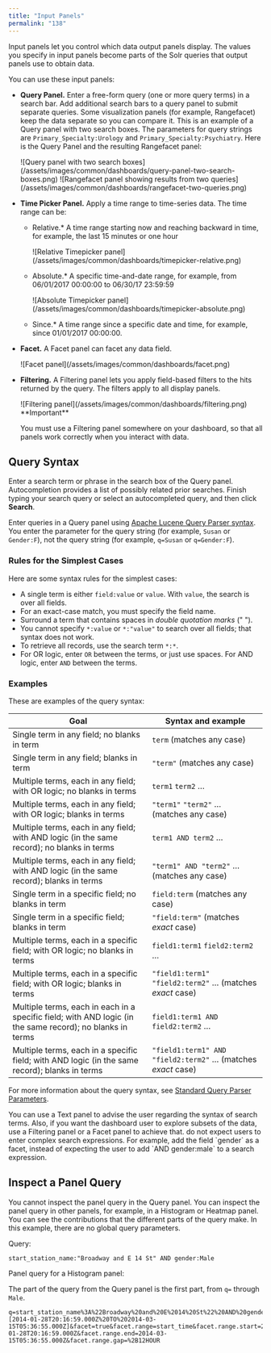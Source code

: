 ```yaml
---
title: "Input Panels"
permalink: "138"
---
```


Input panels let you control which data output panels display. The values you specify in input panels become parts of the Solr queries that output panels use to obtain data.

You can use these input panels:

* **Query Panel.** Enter a free-form query (one or more query terms) in a search bar. Add additional search bars to a query panel to submit separate queries. Some visualization panels (for example, Rangefacet) keep the data separate so you can compare it. This is an example of a Query panel with two search boxes. The parameters for query strings are `Primary_Specialty:Urology` and `Primary_Specialty:Psychiatry`. Here is the Query Panel and the resulting Rangefacet panel:

  <Frame>![Query panel with two search boxes](/assets/images/common/dashboards/query-panel-two-search-boxes.png)</Frame>

  <Frame>![Rangefacet panel showing results from two queries](/assets/images/common/dashboards/rangefacet-two-queries.png)</Frame>
* **Time Picker Panel.** Apply a time range to time-series data. The time range can be:

  + Relative.* A time range starting now and reaching backward in time, for example, the last 15 minutes or one hour

    <Frame>![Relative Timepicker panel](/assets/images/common/dashboards/timepicker-relative.png)</Frame>
  + Absolute.* A specific time-and-date range, for example, from 06/01/2017 00:00:00 to 06/30/17 23:59:59

    <Frame>![Absolute Timepicker panel](/assets/images/common/dashboards/timepicker-absolute.png)</Frame>
  + Since.* A time range since a specific date and time, for example, since 01/01/2017 00:00:00.
* **Facet.** A Facet panel can facet any data field.

  <Frame>![Facet panel](/assets/images/common/dashboards/facet.png)</Frame>
* **Filtering.** A Filtering panel lets you apply field-based filters to the hits returned by the query. The filters apply to all display panels.

  <Frame>![Filtering panel](/assets/images/common/dashboards/filtering.png)</Frame>

  <Tip>
  **Important**

  You must use a Filtering panel somewhere on your dashboard, so that all panels work correctly when you interact with data.
  </Tip>



## Query Syntax

Enter a search term or phrase in the search box of the Query panel. Autocompletion provides a list of possibly related prior searches. Finish typing your search query or select an autocompleted query, and then click **Search**.

Enter queries in a Query panel using [Apache Lucene Query Parser syntax](https://lucene.apache.org/solr/guide/the-standard-query-parser.html#the-standard-query-parser). You enter the parameter for the query string (for example, `Susan` or `Gender:F`), not the query string (for example, `q=Susan` or `q=Gender:F`).

### Rules for the Simplest Cases

Here are some syntax rules for the simplest cases:

* A single term is either `field:value` or `value`. With `value`, the search is over all fields.
* For an exact-case match, you must specify the field name.
* Surround a term that contains spaces in *double quotation marks* (" ").
* You cannot specify `*:value` or `*:"value"` to search over all fields; that syntax does not work.
* To retrieve all records, use the search term `*:*`.
* For OR logic, enter `OR` between the terms, or just use spaces. For AND logic, enter `AND` between the terms.

### Examples

These are examples of the query syntax:

| Goal | Syntax and example |
| --- | --- |
| Single term in any field; no blanks in term | `term` (matches any case) |
| Single term in any field; blanks in term | `"term"` (matches any case) |
| Multiple terms, each in any field; with OR logic; no blanks in terms | `term1` `term2` … |
| Multiple terms, each in any field; with OR logic; blanks in terms | `"term1"` `"term2"` … (matches any case) |
| Multiple terms, each in any field; with AND logic (in the same record); no blanks in terms | `term1 AND term2` … |
| Multiple terms, each in any field; with AND logic (in the same record); blanks in terms | `"term1" AND "term2"` … (matches any case) |
| Single term in a specific field; no blanks in term | `field:term` (matches any case) |
| Single term in a specific field; blanks in term | `"field:term"` (matches *exact* case) |
| Multiple terms, each in a specific field; with OR logic; no blanks in terms | `field1:term1` `field2:term2` … |
| Multiple terms, each in a specific field; with OR logic; blanks in terms | `"field1:term1"` `"field2:term2"` … (matches *exact* case) |
| Multiple terms, each in each in a specific field; with AND logic (in the same record); no blanks in terms | `field1:term1 AND field2:term2` … |
| Multiple terms, each in a specific field; with AND logic (in the same record); blanks in terms | `"field1:term1" AND "field2:term2"` … (matches *exact* case) |

For more information about the query syntax, see [Standard Query Parser Parameters](https://lucene.apache.org/solr/guide/the-standard-query-parser.html#the-standard-query-parser).

<Tip>
You can use a Text panel to advise the user regarding the syntax of search terms. Also, if you want the dashboard user to explore subsets of the data, use a Filtering panel or a Facet panel to achieve that. do not expect users to enter complex search expressions. For example, add the field `gender` as a facet, instead of expecting the user to add `AND gender:male` to a search expression.
</Tip>



## Inspect a Panel Query

You cannot inspect the panel query in the Query panel. You can inspect the panel query in other panels, for example, in a Histogram or Heatmap panel. You can see the contributions that the different parts of the query make. In this example, there are no global query parameters.

Query:

```
start_station_name:"Broadway and E 14 St" AND gender:Male
```

Panel query for a Histogram panel:

The part of the query from the Query panel is the first part, from `q=` through `Male`.

```
q=start_station_name%3A%22Broadway%20and%20E%2014%20St%22%20AND%20gender%3AMale&wt=json&rows=0&fq=start_time:[2014-01-28T20:16:59.000Z%20TO%202014-03-15T05:36:55.000Z]&facet=true&facet.range=start_time&facet.range.start=2014-01-28T20:16:59.000Z&facet.range.end=2014-03-15T05:36:55.000Z&facet.range.gap=%2B12HOUR
```